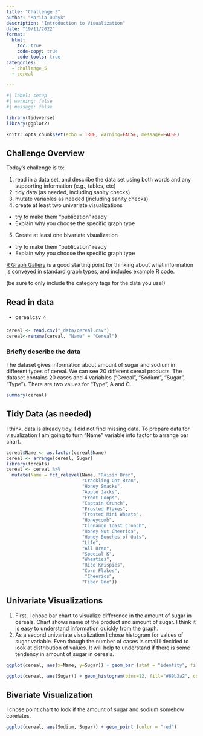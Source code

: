 ```yaml
---
title: "Challenge 5"
author: "Mariia Dubyk"
description: "Introduction to Visualization"
date: "19/11/2022"
format:
  html:
    toc: true
    code-copy: true
    code-tools: true
categories:
  - challenge_5
  - cereal

---
```


```r
#| label: setup
#| warning: false
#| message: false

library(tidyverse)
library(ggplot2)

knitr::opts_chunk$set(echo = TRUE, warning=FALSE, message=FALSE)
```

## Challenge Overview

Today's challenge is to:

1)  read in a data set, and describe the data set using both words and any supporting information (e.g., tables, etc)
2)  tidy data (as needed, including sanity checks)
3)  mutate variables as needed (including sanity checks)
4)  create at least two univariate visualizations
   - try to make them "publication" ready
   - Explain why you choose the specific graph type
5)  Create at least one bivariate visualization
   - try to make them "publication" ready
   - Explain why you choose the specific graph type

[R Graph Gallery](https://r-graph-gallery.com/) is a good starting point for thinking about what information is conveyed in standard graph types, and includes example R code.

(be sure to only include the category tags for the data you use!)

## Read in data

-   cereal.csv ⭐

```r
cereal <- read.csv("_data/cereal.csv")
cereal<-rename(cereal, "Name" = "Cereal")
```

### Briefly describe the data
The dataset gives information about amount of sugar and sodium in different types of cereal. We can see 20 different cereal products. The dataset contains 20 cases and 4 variables ("Cereal", "Sodium", "Sugar", "Type"). There are two values for "Type", A and C.
```r
summary(cereal)
```

## Tidy Data (as needed)
I think, data is already tidy. I did not find missing data.
To prepare data for visualization I am going to turn "Name" variable into factor to arrange bar chart.

```r
cereal$Name <- as.factor(cereal$Name)
cereal <- arrange(cereal, Sugar)
library(forcats)
cereal <- cereal %>%
  mutate(Name = fct_relevel(Name, "Raisin Bran",
                            "Crackling Oat Bran",
                            "Honey Smacks",
                            "Apple Jacks",
                            "Froot Loops",
                            "Captain Crunch",
                            "Frosted Flakes",
                            "Frosted Mini Wheats",
                            "Honeycomb",
                            "Cinnamon Toast Crunch",
                            "Honey Nut Cheerios",
                            "Honey Bunches of Oats",
                            "Life",
                            "All Bran",
                            "Special K",
                            "Wheaties",
                            "Rice Krispies",
                            "Corn Flakes",
                             "Cheerios",
                            "Fiber One"))
```

## Univariate Visualizations
(1) First, I chose bar chart to visualize difference in the amount of sugar in cereals. Chart shows name of the product and amount of sugar. I think it is easy to understand information quickly from the graph. 
(2) As a second univariate visualization I chose histogram for values of sugar variable. Even though the number of cases is small I decided to look at distribution of values. It will help to understand if there is some tendency in amount of sugar in cereals.
```r
ggplot(cereal, aes(x=Name, y=Sugar)) + geom_bar (stat = "identity", fill="pink", width=0.7) + coord_flip() + theme_light() + xlab("Product name") + ylab("Amount of sugar") + ggtitle("Amount of sugar in cereals")
```
```r
ggplot(cereal, aes(Sugar)) + geom_histogram(bins=12, fill="#69b3a2", color="#e9ecef", alpha=0.9) + xlim(0,20)
```
## Bivariate Visualization
I chose point chart to look if the amount of sugar and sodium somehow corelates.

```r
ggplot(cereal, aes(Sodium, Sugar)) + geom_point (color = "red")
```

